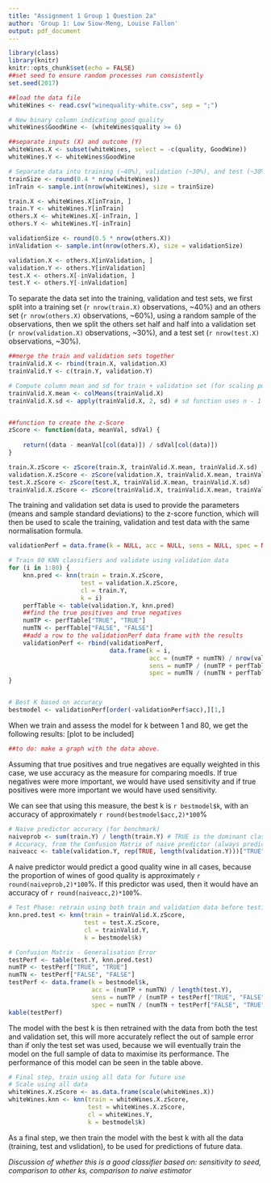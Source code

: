 ```yaml
---
title: "Assignment 1 Group 1 Question 2a"
author: 'Group 1: Low Siow-Meng, Louise Fallon'
output: pdf_document
---
```


```r
library(class)
library(knitr)
knitr::opts_chunk$set(echo = FALSE)
##set seed to ensure random processes run consistently
set.seed(2017)
```

```r
##load the data file
whiteWines <- read.csv("winequality-white.csv", sep = ";")
```

```r
# New binary column indicating good quality
whiteWines$GoodWine <- (whiteWines$quality >= 6)

##separate inputs (X) and outcome (Y)
whiteWines.X <- subset(whiteWines, select = -c(quality, GoodWine))
whiteWines.Y <- whiteWines$GoodWine
```


```r
# Separate data into training (~40%), validation (~30%), and test (~30%)
trainSize <- round(0.4 * nrow(whiteWines))
inTrain <- sample.int(nrow(whiteWines), size = trainSize)

train.X <- whiteWines.X[inTrain, ]
train.Y <- whiteWines.Y[inTrain]
others.X <- whiteWines.X[-inTrain, ]
others.Y <- whiteWines.Y[-inTrain]

validationSize <- round(0.5 * nrow(others.X))
inValidation <- sample.int(nrow(others.X), size = validationSize)

validation.X <- others.X[inValidation, ]
validation.Y <- others.Y[inValidation]
test.X <- others.X[-inValidation, ]
test.Y <- others.Y[-inValidation]
```

To separate the data set into the training, validation and test sets, we first split into a training set (`r nrow(train.X)` observations, ~40%) and an others set (`r nrow(others.X)` observations, ~60%), using a random sample of the observations, then we split the others set half and half into a validation set (`r nrow(validation.X)` observations, ~30%), and a test set (`r nrow(test.X)` observations, ~30%).

```r
##merge the train and validation sets together
trainValid.X <- rbind(train.X, validation.X)
trainValid.Y <- c(train.Y, validation.Y)

# Compute column mean and sd for train + validation set (for scaling purpose)
trainValid.X.mean <- colMeans(trainValid.X)
trainValid.X.sd <- apply(trainValid.X, 2, sd) # sd function uses n - 1 as denominator (sample sd)


##function to create the z-Score
zScore <- function(data, meanVal, sdVal) {
    
    return((data - meanVal[col(data)]) / sdVal[col(data)])
}

train.X.zScore <- zScore(train.X, trainValid.X.mean, trainValid.X.sd)
validation.X.zScore <- zScore(validation.X, trainValid.X.mean, trainValid.X.sd)
test.X.zScore <- zScore(test.X, trainValid.X.mean, trainValid.X.sd)
trainValid.X.zScore <- zScore(trainValid.X, trainValid.X.mean, trainValid.X.sd)
```

The training and validation set data is used to provide the parameters (means and sample standard deviations) to the z-score function, which will then be used to scale the training, validation and test data with the same normalisation formula.

```r
validationPerf = data.frame(k = NULL, acc = NULL, sens = NULL, spec = NULL)

# Train 80 KNN classifiers and validate using validation data
for (i in 1:80) {
    knn.pred <- knn(train = train.X.zScore, 
                    test = validation.X.zScore, 
                    cl = train.Y, 
                    k = i)
    perfTable <- table(validation.Y, knn.pred)
    ##find the true positives and true negatives
    numTP <- perfTable["TRUE", "TRUE"]
    numTN <- perfTable["FALSE", "FALSE"]
    ##add a row to the validationPerf data frame with the results
    validationPerf <- rbind(validationPerf, 
                            data.frame(k = i, 
                                       acc = (numTP + numTN) / nrow(validation.X), 
                                       sens = numTP / (numTP + perfTable["TRUE", "FALSE"]), 
                                       spec = numTN / (numTN + perfTable["FALSE", "TRUE"])))
}


# Best K based on accuracy
bestmodel <- validationPerf[order(-validationPerf$acc),][1,]

```

When we train and assess the model for k between 1 and 80, we get the following results:
[plot to be included]
```r
##to do: make a graph with the data above.
```

Assuming that true positives and true negatives are equally weighted in this case, we use accuracy as the measure for comparing moedls. If true negatives were more important, we would have used sensitivity and if true positives were more important we would have used sensitivity.

We can see that using this measure, the best k is `r bestmodel$k`, with an accuracy of approximately `r round(bestmodel$acc,2)*100`%

```r
# Naive predictor accuracy (for benchmark)
naiveprob <- sum(train.Y) / length(train.Y) # TRUE is the dominant class in training set
# Accuracy, from the Confusion Matrix of naive predictor (always predict true)
naiveacc <- table(validation.Y, rep(TRUE, length(validation.Y)))["TRUE", "TRUE"] / length(validation.Y)
```

A naive predictor would predict a good quality wine in all cases, because the proportion of wines of good quality is approximately `r round(naiveprob,2)*100`%. If this predictor was used, then it would have an accuracy of `r round(naiveacc,2)*100`%.


```r
# Test Phase: retrain using both train and validation data before testing
knn.pred.test <- knn(train = trainValid.X.zScore, 
                     test = test.X.zScore, 
                     cl = trainValid.Y, 
                     k = bestmodel$k)

# Confusion Matrix - Generalisation Error
testPerf <- table(test.Y, knn.pred.test)
numTP <- testPerf["TRUE", "TRUE"]
numTN <- testPerf["FALSE", "FALSE"]
testPerf <- data.frame(k = bestmodel$k, 
                       acc = (numTP + numTN) / length(test.Y), 
                       sens = numTP / (numTP + testPerf["TRUE", "FALSE"]), 
                       spec = numTN / (numTN + testPerf["FALSE", "TRUE"]))
kable(testPerf)
```

The model with the best k is then retrained with the data from both the test and validation set, this will more accurately reflect the out of sample error than if only the test set was used, because we will eventually train the model on the full sample of data to maximise its performance. The performance of this model can be seen in the table above.

```r
# Final step, train using all data for future use
# Scale using all data
whiteWines.X.zScore <- as.data.frame(scale(whiteWines.X))
whiteWines.knn <- knn(train = whiteWines.X.zScore, 
                      test = whiteWines.X.zScore, 
                      cl = whiteWines.Y, 
                      k = bestmodel$k)
```


As a final step, we then train the model with the best k with all the data (training, test and vslidation), to be used for predictions of future data.

*Discussion of whether this is a good classifier based on: sensitivity to seed, comparison to other ks, comparison to naive estimator*
